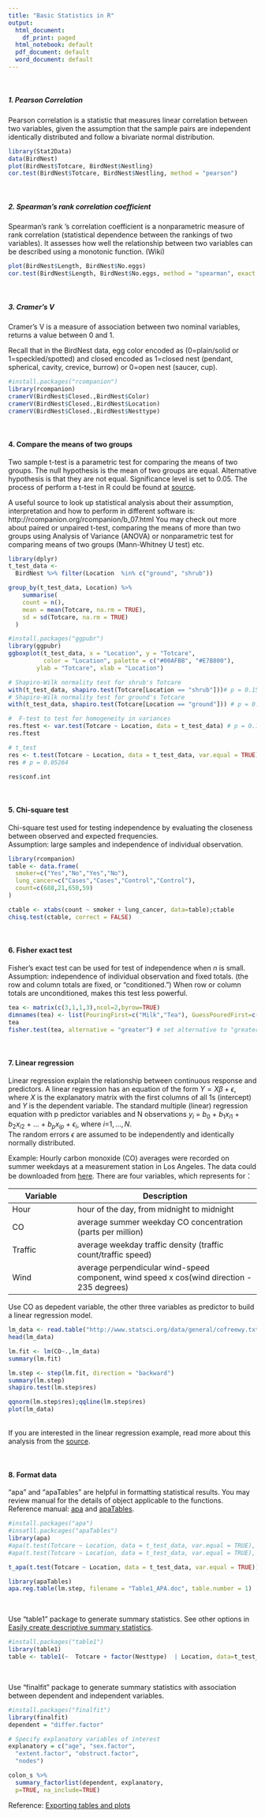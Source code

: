 ```yaml
---
title: "Basic Statistics in R"
output:
  html_document:
    df_print: paged
  html_notebook: default
  pdf_document: default
  word_document: default
---
```


<br />

##### 1. Pearson Correlation
Pearson correlation is a statistic that measures linear correlation between two variables, given the assumption that the sample pairs are independent identically distributed and follow a bivariate normal distribution.
```r
library(Stat2Data)
data(BirdNest) 
plot(BirdNest$Totcare, BirdNest$Nestling)
cor.test(BirdNest$Totcare, BirdNest$Nestling, method = "pearson")

```
<br />   

##### 2. Spearman's rank correlation coefficient
Spearman's rank 's correlation coefficient is a nonparametric measure of rank correlation (statistical dependence between the rankings of two variables). It assesses how well the relationship between two variables can be described using a monotonic function.  (Wiki)
```r
plot(BirdNest$Length, BirdNest$No.eggs)
cor.test(BirdNest$Length, BirdNest$No.eggs, method = "spearman", exact = F)

```
<br />   

##### 3. Cramer's V

Cramer's V is a measure of association between two nominal variables, returns a value between 0 and 1.

Recall that in the BirdNest data, egg color encoded as (0=plain/solid or 1=speckled/spotted) and closed encoded as
1=closed nest (pendant, spherical, cavity, crevice, burrow) or 0=open nest (saucer, cup).

```r
#install.packages("rcompanion")
library(rcompanion)
cramerV(BirdNest$Closed.,BirdNest$Color)
cramerV(BirdNest$Closed.,BirdNest$Location)
cramerV(BirdNest$Closed.,BirdNest$Nesttype)

```
<br />   

#### 4. Compare the means of two groups
Two sample t-test is a parametric test for comparing the means of two groups. The null hypothesis is the mean of two groups are equal. Alternative hypothesis is that they are not equal. Significance level is set to 0.05. The process of perform a t-test in R could be found at [source](http://www.sthda.com/english/wiki/unpaired-two-samples-t-test-in-r).

A useful source to look up statistical analysis about their assumption, interpretation and how to perform in different software is: http://rcompanion.org/rcompanion/b_07.html
You may check out more about paired or unpaired t-test, comparing the means of more than two groups using Analysis of Variance (ANOVA) or nonparametric test for comparing means of two groups (Mann-Whitney U test) etc.  

```r
library(dplyr)
t_test_data <- 
  BirdNest %>% filter(Location	%in% c("ground", "shrub")) 

group_by(t_test_data, Location) %>%
    summarise(
    count = n(),
    mean = mean(Totcare, na.rm = TRUE),
    sd = sd(Totcare, na.rm = TRUE)
  )

#install.packages("ggpubr")
library(ggpubr)
ggboxplot(t_test_data, x = "Location", y = "Totcare", 
          color = "Location", palette = c("#00AFBB", "#E7B800"),
        ylab = "Totcare", xlab = "Location")

# Shapiro-Wilk normality test for shrub's Totcare
with(t_test_data, shapiro.test(Totcare[Location == "shrub"]))# p = 0.1556
# Shapiro-Wilk normality test for ground's Totcare
with(t_test_data, shapiro.test(Totcare[Location == "ground"])) # p = 0.1502

#  F-test to test for homogeneity in variances
res.ftest <- var.test(Totcare ~ Location, data = t_test_data) # p = 0.1698
res.ftest

# t_test
res <- t.test(Totcare ~ Location, data = t_test_data, var.equal = TRUE)
res # p = 0.05264

res$conf.int

```
<br />   

#### 5. Chi-square test
Chi-square test used for testing independence by evaluating the closeness between observed and expected frequencies.   
Assumption: large samples and independence of individual observation.   

```r
library(rcompanion)
table <- data.frame(
  smoker=c("Yes","No","Yes","No"),
  lung_cancer=c("Cases","Cases","Control","Control"),
  count=c(688,21,650,59)
)

ctable <- xtabs(count ~ smoker + lung_cancer, data=table);ctable
chisq.test(ctable, correct = FALSE)

```
<br />

#### 6. Fisher exact test
Fisher’s exact test can be used for test of independence when $n$ is small.  
Assumption: independence of individual observation and fixed totals. (the row and column totals are fixed, or “conditioned.”) When row or column totals are unconditioned, makes this test less powerful.  

```r
tea <- matrix(c(3,1,1,3),ncol=2,byrow=TRUE)
dimnames(tea) <- list(PouringFirst=c("Milk","Tea"), GuessPouredFirst=c("Milk","Tea"))
tea
fisher.test(tea, alternative = "greater") # set alternative to "greater", "less", "two.sided" for one-sided or two-sided test

```
<br />   

#### 7. Linear regression
Linear regression explain the relationship between continuous response and predictors. A linear regression has an equation of the form $Y= X\beta +  \epsilon$, where $X$ is the explanatory matrix with the first columns of all 1s (intercept) and $Y$ is the dependent variable. The standard multiple (linear) regression equation with p predictor variables and N observations  $y_i$ = $b_0$ + $b_1 x_{i1}$ + $b_2 x_{i2}$ + ... + $b_p x_{ip}$ + $\epsilon_{i}$, where $i$=$1,...,N.$  
The random errors $\epsilon$ are assumed to be independently and identically normally distributed.  

Example: Hourly carbon monoxide (CO) averages were recorded on summer weekdays at a measurement station in Los Angeles. The data could be downloaded from [here](http://www.statsci.org/data/general/cofreewy.txt). There are four variables, which represents for：

| Variable        | Description                                    |
|-----------------|------------------------------------------------|
|Hour	|	hour of the day, from midnight to midnight  |
|CO	| average summer weekday CO concentration (parts per million) | 
|Traffic	|	average weekday traffic density (traffic count/traffic speed)  |
|Wind	|	average perpendicular wind-speed component,  wind speed x cos(wind direction - 235 degrees) |

Use CO as depedent variable, the other three variables as predictor to build a linear regression model.
```r
lm_data <- read.table("http://www.statsci.org/data/general/cofreewy.txt", header = T)
head(lm_data)

lm.fit <- lm(CO~.,lm_data)
summary(lm.fit)

lm.step <- step(lm.fit, direction = "backward")
summary(lm.step)
shapiro.test(lm.step$res)

qqnorm(lm.step$res);qqline(lm.step$res)
plot(lm_data)

```
<br /> 
If you are interested in the linear regression example, read more about this analysis from the [source](http://www.statsci.org/data/general/cofreewy.html).

<br /> 

#### 8. Format data
"apa" and "apaTables" are helpful in formatting statistical results. You may review manual for the details of object applicable to the functions. Reference manual: [apa](https://cran.r-project.org/web/packages/apa/apa.pdf) and [apaTables](https://cran.r-project.org/web/packages/apaTables/vignettes/apaTables.html).
```r
#install.packages("apa")
#insatll.packcages("apaTables")
library(apa)
#apa(t.test(Totcare ~ Location, data = t_test_data, var.equal = TRUE), format = "docx") #format to docx
#apa(t.test(Totcare ~ Location, data = t_test_data, var.equal = TRUE), format = "latex") #format to latex

t_apa(t.test(Totcare ~ Location, data = t_test_data, var.equal = TRUE))

library(apaTables)
apa.reg.table(lm.step, filename = "Table1_APA.doc", table.number = 1)
```
<br />  

Use "table1" package to generate summary statistics. See other options in [Easily create descriptive summary statistics](http://thatdatatho.com/2018/08/20/easily-create-descriptive-summary-statistic-tables-r-studio/).
```r
#install.packages("table1")
library(table1)
table <- table1(~  Totcare + factor(Nesttype)  | Location, data=t_test_data);table

```
<br /> 

Use "finalfit" package to generate summary statistics with association between dependent and independent variables.
```r
#install.packages("finalfit")
library(finalfit)
dependent = "differ.factor"

# Specify explanatory variables of interest
explanatory = c("age", "sex.factor", 
  "extent.factor", "obstruct.factor", 
  "nodes")

colon_s %>% 
  summary_factorlist(dependent, explanatory, 
  p=TRUE, na_include=TRUE)

```

Reference: 
[Exporting tables and plots](https://cran.r-project.org/web/packages/finalfit/vignettes/export.html)


